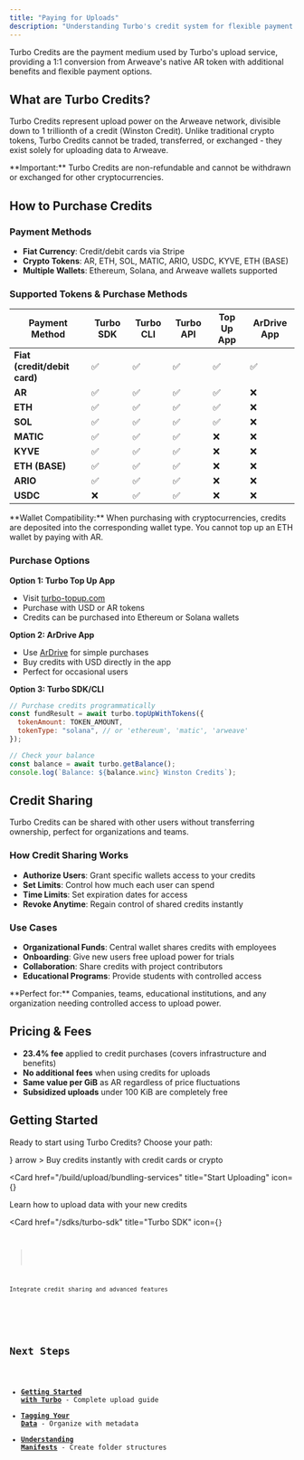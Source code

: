 ```yaml
---
title: "Paying for Uploads"
description: "Understanding Turbo's credit system for flexible payment options and enterprise features"
---
```


Turbo Credits are the payment medium used by Turbo's upload service, providing a 1:1 conversion from Arweave's native AR token with additional benefits and flexible payment options.

## What are Turbo Credits?

Turbo Credits represent upload power on the Arweave network, divisible down to 1 trillionth of a credit (Winston Credit). Unlike traditional crypto tokens, Turbo Credits cannot be traded, transferred, or exchanged - they exist solely for uploading data to Arweave.

<Callout type="warning">
  **Important:** Turbo Credits are non-refundable and cannot be withdrawn or
  exchanged for other cryptocurrencies.
</Callout>

## How to Purchase Credits

### Payment Methods

- **Fiat Currency**: Credit/debit cards via Stripe
- **Crypto Tokens**: AR, ETH, SOL, MATIC, ARIO, USDC, KYVE, ETH (BASE)
- **Multiple Wallets**: Ethereum, Solana, and Arweave wallets supported

### Supported Tokens & Purchase Methods

| Payment Method               | Turbo SDK | Turbo CLI | Turbo API | Top Up App | ArDrive App |
| ---------------------------- | --------- | --------- | --------- | ---------- | ----------- |
| **Fiat (credit/debit card)** | ✅        | ✅        | ✅        | ✅         | ✅          |
| **AR**                       | ✅        | ✅        | ✅        | ✅         | ❌          |
| **ETH**                      | ✅        | ✅        | ✅        | ✅         | ❌          |
| **SOL**                      | ✅        | ✅        | ✅        | ✅         | ❌          |
| **MATIC**                    | ✅        | ✅        | ✅        | ❌         | ❌          |
| **KYVE**                     | ✅        | ✅        | ✅        | ❌         | ❌          |
| **ETH (BASE)**               | ✅        | ✅        | ✅        | ❌         | ❌          |
| **ARIO**                     | ✅        | ✅        | ✅        | ❌         | ❌          |
| **USDC**                     | ❌        | ✅        | ✅        | ❌         | ❌          |

<Callout type="info">
  **Wallet Compatibility:** When purchasing with cryptocurrencies, credits are
  deposited into the corresponding wallet type. You cannot top up an ETH wallet
  by paying with AR.
</Callout>

### Purchase Options

**Option 1: Turbo Top Up App**

- Visit [turbo-topup.com](https://turbo-topup.com)
- Purchase with USD or AR tokens
- Credits can be purchased into Ethereum or Solana wallets

**Option 2: ArDrive App**

- Use [ArDrive](https://app.ardrive.io) for simple purchases
- Buy credits with USD directly in the app
- Perfect for occasional users

**Option 3: Turbo SDK/CLI**

```js
// Purchase credits programmatically
const fundResult = await turbo.topUpWithTokens({
  tokenAmount: TOKEN_AMOUNT,
  tokenType: "solana", // or 'ethereum', 'matic', 'arweave'
});

// Check your balance
const balance = await turbo.getBalance();
console.log(`Balance: ${balance.winc} Winston Credits`);
```

## Credit Sharing

Turbo Credits can be shared with other users without transferring ownership, perfect for organizations and teams.

### How Credit Sharing Works

- **Authorize Users**: Grant specific wallets access to your credits
- **Set Limits**: Control how much each user can spend
- **Time Limits**: Set expiration dates for access
- **Revoke Anytime**: Regain control of shared credits instantly

### Use Cases

- **Organizational Funds**: Central wallet shares credits with employees
- **Onboarding**: Give new users free upload power for trials
- **Collaboration**: Share credits with project contributors
- **Educational Programs**: Provide students with controlled access

<Callout type="info">
  **Perfect for:** Companies, teams, educational institutions, and any
  organization needing controlled access to upload power.
</Callout>

## Pricing & Fees

- **23.4% fee** applied to credit purchases (covers infrastructure and benefits)
- **No additional fees** when using credits for uploads
- **Same value per GiB** as AR regardless of price fluctuations
- **Subsidized uploads** under 100 KiB are completely free

## Getting Started

Ready to start using Turbo Credits? Choose your path:

<Cards>
  <Card 
    href="https://turbo-topup.com" 
    title="Purchase Credits"
    icon={<CreditCard />}
    arrow
  >
    Buy credits instantly with credit cards or crypto
  </Card>

<Card
  href="/build/upload/bundling-services"
  title="Start Uploading"
  icon={<Upload />}
>
  Learn how to upload data with your new credits
</Card>

  <Card 
    href="/sdks/turbo-sdk" 
    title="Turbo SDK"
    icon={<Code />}
  >
    Integrate credit sharing and advanced features
  </Card>
</Cards>

## Next Steps

- [**Getting Started with Turbo**](/build/upload/bundling-services) - Complete upload guide
- [**Tagging Your Data**](/build/upload/tagging) - Organize with metadata
- [**Understanding Manifests**](/build/upload/manifests) - Create folder structures
